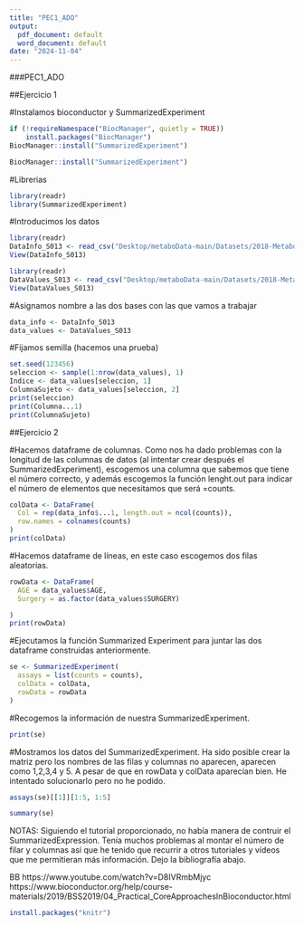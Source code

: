 ```yaml
---
title: "PEC1_ADO"
output:
  pdf_document: default
  word_document: default
date: "2024-11-04"
---
```


###PEC1_ADO

##Ejercicio 1

#Instalamos bioconductor y SummarizedExperiment

```r
if (!requireNamespace("BiocManager", quietly = TRUE))
    install.packages("BiocManager")
BiocManager::install("SummarizedExperiment")
```




```r
BiocManager::install("SummarizedExperiment")
```

#Librerias
```r
library(readr)
library(SummarizedExperiment)
```

#Introducimos los datos
```r
library(readr)
DataInfo_S013 <- read_csv("Desktop/metaboData-main/Datasets/2018-MetabotypingPaper/DataInfo_S013.csv")
View(DataInfo_S013)
```
```r
library(readr)
DataValues_S013 <- read_csv("Desktop/metaboData-main/Datasets/2018-MetabotypingPaper/DataValues_S013.csv")
View(DataValues_S013)
```

#Asignamos nombre a las dos bases con las que vamos a trabajar
```r
data_info <- DataInfo_S013
data_values <- DataValues_S013
```

#Fijamos semilla (hacemos una prueba)
```r
set.seed(123456)
seleccion <- sample(1:nrow(data_values), 1) 
Indice <- data_values[seleccion, 1] 
ColumnaSujeto <- data_values[seleccion, 2]
print(seleccion)
print(Columna...1)
print(ColumnaSujeto)
```


##Ejercicio 2

#Hacemos dataframe de columnas. Como nos ha dado problemas con la longitud de las columnas de datos (al intentar crear después el SummarizedExperiment), escogemos una columna que sabemos que tiene el número correcto, y además escogemos la función lenght.out para indicar el  número de elementos que necesitamos que será =counts. 
```r
colData <- DataFrame(
  Col = rep(data_info$...1, length.out = ncol(counts)),  
  row.names = colnames(counts)  
)
print(colData)
```
#Hacemos dataframe de líneas, en este caso escogemos dos filas aleatorias. 
```r
rowData <- DataFrame(
  AGE = data_values$AGE,
  Surgery = as.factor(data_values$SURGERY)

)
print(rowData)
```
#Ejecutamos la función Summarized Experiment para juntar las dos dataframe construidas anteriormente. 
```r
se <- SummarizedExperiment(
  assays = list(counts = counts),
  colData = colData,
  rowData = rowData
)
```

#Recogemos la información de nuestra SummarizedExperiment. 
```r
print(se)
```
#Mostramos los datos del SummarizedExperiment. Ha sido posible crear la matriz pero los nombres de las filas y columnas no aparecen, aparecen como 1,2,3,4 y 5. A pesar de que en rowData y colData aparecían bien. He intentado solucionarlo pero no he podido.

```r
assays(se)[[1]][1:5, 1:5]
```


```r
summary(se)
```



NOTAS: Siguiendo el tutorial proporcionado, no había manera de contruir el SummarizedExpression. Tenía muchos problemas al montar el número de filar y columnas así que he tenido que recurrir a otros tutoriales y vídeos que me permitieran más información. Dejo la bibliografía abajo.

BB
https://www.youtube.com/watch?v=D8IVRmbMjyc
https://www.bioconductor.org/help/course-materials/2019/BSS2019/04_Practical_CoreApproachesInBioconductor.html

```r
install.packages("knitr")
```




